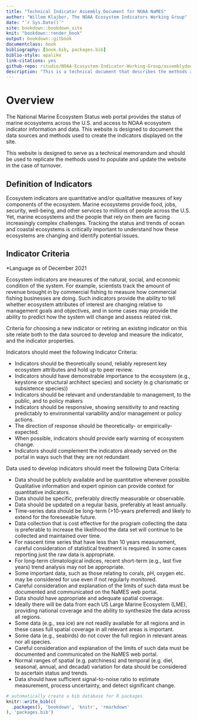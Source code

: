 ```yaml
--- 
title: "Technical Indicator Assembly Document for NOAA NaMES"
author: "Willem Klajbor, The NOAA Ecosystem Indicators Working Group"
date: "`r Sys.Date()`"
site: bookdown::bookdown_site
knit: "bookdown::render_book"
output: bookdown::gitbook
documentclass: book
bibliography: [book.bib, packages.bib]
biblio-style: apalike
link-citations: yes
github-repo: rstudio/NOAA-Ecosystem-Indicator-Working-Group/assemblydoc
description: "This is a technical document that describes the methods and data used to develop the indicators presented on www.ecowatch.noaa.gov"
---
```


# Overview {-}

The National Marine Ecosystem Status web portal provides the status of marine ecosystems across the U.S. and access to NOAA ecosystem indicator information and data. This website is designed to document the data sources and methods used to create the indicators displayed on the site.

This website is designed to serve as a technical memorandum and should be used to replicate the methods used to populate and update the website in the case of turnover.

## Definition of Indicators

Ecosystem indicators are quantitative and/or qualitative measures of key components of the ecosystem. Marine ecosystems provide food, jobs, security, well-being, and other services to millions of people across the U.S. Yet, marine ecosystems and the people that rely on them are facing increasingly complex challenges. Tracking the status and trends of ocean and coastal ecosystems is critically important to understand how these ecosystems are changing and identify potential issues.

## Indicator Criteria

*Language as of December 2021

Ecosystem indicators are measures of the natural, social, and economic condition of the system. For example, scientists track the amount of revenue brought in by commercial fishing to measure how commercial fishing businesses are doing. Such indicators provide the ability to tell whether ecosystem attributes of interest are changing relative to management goals and objectives, and in some cases may provide the ability to predict how the system will change and assess related risk.

Criteria for choosing a new indicator or retiring an existing indicator on this site relate both to the data sourced to develop and measure the indicator, and the indicator properties. 


Indicators should meet the following Indicator Criteria:

- Indicators should be theoretically sound, reliably represent key ecosystem attributes and hold up to peer review.
- Indicators should have demonstrable importance to the ecosystem (e.g., keystone or structural architect species) and society  (e.g charismatic or subsistence species))
- Indicators should be relevant and understandable to management, to the public, and to policy makers
- Indicators should be responsive, showing sensitivity to and reacting predictably to environmental variability and/or management or policy actions. 
- The direction of response should be theoretically- or empirically-expected.
- When possible, indicators should  provide early warning of ecosystem change. 
- Indicators should complement the indicators already served on the portal in ways such that they are not redundant
 

Data used to develop indicators should meet the following Data Criteria:

- Data should be publicly available and be quantitative whenever possible. Qualitative information and expert opinion can provide context for quantitative indicators. 
- Data should be specific, preferably directly measurable or observable.
- Data should be updated on a regular basis, preferably at least annually.
- Time-series data should be long-term (>10-years preferred) and likely to extend for the foreseeable future. 
- Data collection that is cost effective for the program collecting the data is preferable to increase the likelihood the data set will continue to be collected and maintained over time.
- For nascent time series that have less than 10 years measurement, careful consideration of statistical treatment is required. In some cases reporting just the raw data is appropriate. 
- For long-term climatological indices, recent short-term (e.g., last five years) trend analysis may not be appropriate. 
- Some important data, such as those relating to corals, pH, oxygen etc. may be considered for use even if not regularly monitored. 
- Careful consideration and explanation of the limits of such data must be documented and communicated on the NaMES web portal.
- Data should have appropriate and adequate spatial coverage. 
- Ideally there will be data from each US Large Marine Ecosystem (LME), providing national coverage and the ability to synthesize the data across all regions. 
- Some data (e.g., sea ice) are not readily available for all regions and in these cases full spatial coverage in all relevant areas is important. 
- Some data (e.g., seabirds) do not cover the full region in relevant areas nor all species.
- Careful consideration and explanation of the limits of such data must be documented and communicated on the NaMES web portal. 
- Normal ranges of spatial (e.g. patchiness) and temporal (e.g. diel, seasonal, annual, and decadal) variation for data should be considered to ascertain status and trends.
- Data should have sufficient signal-to-noise ratio to estimate measurement, process uncertainty, and detect significant change.

```r
# automatically create a bib database for R packages
knitr::write_bib(c(
  .packages(), 'bookdown', 'knitr', 'rmarkdown'
), 'packages.bib')
```

